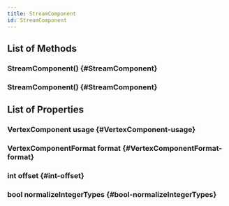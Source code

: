 ```yaml
---
title: StreamComponent
id: StreamComponent
---
```


## List of Methods

### StreamComponent() {#StreamComponent}

### StreamComponent() {#StreamComponent}

## List of Properties

### VertexComponent usage {#VertexComponent-usage}

### VertexComponentFormat format {#VertexComponentFormat-format}

### int offset {#int-offset}

### bool normalizeIntegerTypes {#bool-normalizeIntegerTypes}

